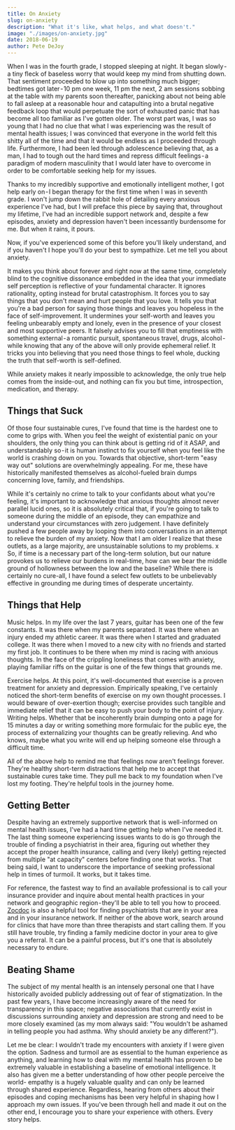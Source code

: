 ```yaml
---
title: On Anxiety
slug: on-anxiety
description: "What it's like, what helps, and what doesn't."
image: "./images/on-anxiety.jpg"
date: 2018-06-19
author: Pete DeJoy
---
```


When I was in the fourth grade, I stopped sleeping at night. It began slowly - a tiny fleck of baseless worry that would keep my mind from shutting down. That sentiment proceeded to blow up into something much bigger; bedtimes got later - 10 pm one week, 11 pm the next, 2 am sessions sobbing at the table with my parents soon thereafter, panicking about not being able to fall asleep at a reasonable hour and catapulting into a brutal negative feedback loop that would perpetuate the sort of exhausted panic that has become all too familiar as I've gotten older. The worst part was, I was so young that I had no clue that what I was experiencing was the result of mental health issues; I was convinced that everyone in the world felt this shitty all of the time and that it would be endless as I proceeded through life. Furthermore, I had been led through adolescence believing that, as a man, I had to tough out the hard times and repress difficult feelings - a paradigm of modern masculinity that I would later have to overcome in order to be comfortable seeking help for my issues.

Thanks to my incredibly supportive and emotionally intelligent mother, I got help early on - I began therapy for the first time when I was in seventh grade. I won't jump down the rabbit hole of detailing every anxious experience I've had, but I will preface this piece by saying that, throughout my lifetime, I've had an incredible support network and, despite a few episodes, anxiety and depression haven't been incessantly burdensome for me. But when it rains, it pours.

Now, if you've experienced some of this before you'll likely understand, and if you haven't I hope you'll do your best to sympathize. Let me tell you about anxiety.

It makes you think about forever and right now at the same time, completely blind to the cognitive dissonance embedded in the idea that your immediate self perception is reflective of your fundamental character. It ignores rationality, opting instead for brutal catastrophism. It forces you to say things that you don't mean and hurt people that you love. It tells you that you're a bad person for saying those things and leaves you hopeless in the face of self-improvement. It undermines your self-worth and leaves you feeling unbearably empty and lonely, even in the presence of your closest and most supportive peers. It falsely advises you to fill that emptiness with something external - a romantic pursuit, spontaneous travel, drugs, alcohol - while knowing that any of the above will only provide ephemeral relief. It tricks you into believing that you need those things to feel whole, ducking the truth that self-worth is self-defined.

While anxiety makes it nearly impossible to acknowledge, the only true help comes from the inside-out, and nothing can fix you but time, introspection, medication, and therapy.

## Things that Suck

Of those four sustainable cures, I've found that time is the hardest one to come to grips with. When you feel the weight of existential panic on your shoulders, the only thing you can think about is getting rid of it ASAP, and understandably so - it is human instinct to fix yourself when you feel like the world is crashing down on you. Towards that objective, short-term "easy way out" solutions are overwhelmingly appealing. For me, these have historically manifested themselves as alcohol-fueled brain dumps concerning love, family, and friendships.

While it's certainly no crime to talk to your confidants about what you're feeling, it's important to acknowledge that anxious thoughts almost never parallel lucid ones, so it is absolutely critical that, if you're going to talk to someone during the middle of an episode, they can empathize and understand your circumstances with zero judgement. I have definitely pushed a few people away by looping them into conversations in an attempt to relieve the burden of my anxiety. Now that I am older I realize that these outlets, as a large majority, are unsustainable solutions to my problems.
x
So, if time is a necessary part of the long-term solution, but our nature provokes us to relieve our burdens in real-time, how can we bear the middle ground of hollowness between the low and the baseline? While there is certainly no cure-all, I have found a select few outlets to be unbelievably effective in grounding me during times of desperate uncertainty.

## Things that Help

Music helps. In my life over the last 7 years, guitar has been one of the few constants. It was there when my parents separated. It was there when an injury ended my athletic career. It was there when I started and graduated college. It was there when I moved to a new city with no friends and started my first job. It continues to be there when my mind is racing with anxious thoughts. In the face of the crippling loneliness that comes with anxiety, playing familiar riffs on the guitar is one of the few things that grounds me.

Exercise helps. At this point, it's well-documented that exercise is a proven treatment for anxiety and depression. Empirically speaking, I've certainly noticed the short-term benefits of exercise on my own thought processes. I would beware of over-exertion though; exercise provides such tangible and immediate relief that it can be easy to push your body to the point of injury.
Writing helps. Whether that be incoherently brain dumping onto a page for 15 minutes a day or writing something more formulaic for the public eye, the process of externalizing your thoughts can be greatly relieving. And who knows, maybe what you write will end up helping someone else through a difficult time.

All of the above help to remind me that feelings now aren't feelings forever. They're healthy short-term distractions that help me to accept that sustainable cures take time. They pull me back to my foundation when I've lost my footing. They're helpful tools in the journey home.

## Getting Better

Despite having an extremely supportive network that is well-informed on mental health issues, I've had a hard time getting help when I've needed it. The last thing someone experiencing issues wants to do is go through the trouble of finding a psychiatrist in their area, figuring out whether they accept the proper health insurance, calling and (very likely) getting rejected from multiple "at capacity" centers before finding one that works. That being said, I want to underscore the importance of seeking professional help in times of turmoil. It works, but it takes time.

For reference, the fastest way to find an available professional is to call your insurance provider and inquire about mental health practices in your network and geographic region - they'll be able to tell you how to proceed. [Zocdoc](https://zocdoc.com) is also a helpful tool for finding psychiatrists that are in your area and in your insurance network. If neither of the above work, search around for clinics that have more than three therapists and start calling them. If you still have trouble, try finding a family medicine doctor in your area to give you a referral. It can be a painful process, but it's one that is absolutely necessary to endure.

## Beating Shame

The subject of my mental health is an intensely personal one that I have historically avoided publicly addressing out of fear of stigmatization. In the past few years, I have become increasingly aware of the need for transparency in this space; negative associations that currently exist in discussions surrounding anxiety and depression are strong and need to be more closely examined (as my mom always said: "You wouldn't be ashamed in telling people you had asthma. Why should anxiety be any different?").

Let me be clear: I wouldn't trade my encounters with anxiety if I were given the option. Sadness and turmoil are as essential to the human experience as anything, and learning how to deal with my mental health has proven to be extremely valuable in establishing a baseline of emotional intelligence. It also has given me a better understanding of how other people perceive the world- empathy is a hugely valuable quality and can only be learned through shared experience.
Regardless, hearing from others about their episodes and coping mechanisms has been very helpful in shaping how I approach my own issues. If you've been through hell and made it out on the other end, I encourage you to share your experience with others. Every story helps.
